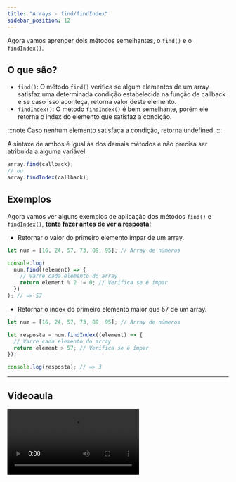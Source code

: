 ```yaml
---
title: "Arrays - find/findIndex"
sidebar_position: 12
---
```


Agora vamos aprender dois métodos semelhantes, o `find()` e o `findIndex()`.

## O que são?

- `find()`: O método `find()` verifica se algum elementos de um array satisfaz uma determinada condição estabelecida na função de callback e se caso isso aconteça, retorna valor deste elemento.
- `findIndex()`: O método `findIndex()` é bem semelhante, porém ele retorna o index do elemento que satisfaz a condição.

:::note
Caso nenhum elemento satisfaça a condição, retorna undefined.
:::

A sintaxe de ambos é igual às dos demais métodos e não precisa ser atribuída a alguma variável.

```js
array.find(callback);
// ou
array.findIndex(callback);
```

## Exemplos

Agora vamos ver alguns exemplos de aplicação dos métodos `find()` e `findIndex()`, **tente fazer antes de ver a resposta!**

- Retornar o valor do primeiro elemento ímpar de um array.

```js
let num = [16, 24, 57, 73, 89, 95]; // Array de números

console.log(
  num.find((element) => {
    // Varre cada elemento do array
    return element % 2 != 0; // Verifica se é ímpar
  })
); // => 57
```

- Retornar o index do primeiro elemento maior que 57 de um array.

```js
let num = [16, 24, 57, 73, 89, 95]; // Array de números

let resposta = num.findIndex((element) => {
  // Varre cada elemento do array
  return element > 57; // Verifica se é ímpar
});

console.log(resposta); // => 3
```

---

## Videoaula

<video src="https://www.youtube.com/embed/ltmLRM_HZFs?list=PLc77ERAwzB_0-C3oGJm0y-HPBf2dWS7UL" />

---


## Quiz

As questões abaixo fazem menção ao que você aprendeu no conteúdo escrito e o vídeo sobre [`find()`](https://developer.mozilla.org/en-US/docs/Web/JavaScript/Reference/Global_Objects/Array/find) e [`findIndex()`](https://developer.mozilla.org/en-US/docs/Web/JavaScript/Reference/Global_Objects/Array/findIndex) em JS.

<Quiz
  question="1. Qual é a principal diferença entre `find()` e `findIndex()` em JavaScript?"
  answers={[
    "O `find()` retorna um novo array, enquanto `findIndex()` retorna um booleano.",
    "O `find()` retorna o valor do primeiro elemento que satisfaz a condição, enquanto `findIndex()` retorna o índice do primeiro elemento que satisfaz a condição.",
    "O `find()` modifica o array original, enquanto `findIndex()` não modifica o array.",
    "O `find()` retorna todos os elementos que satisfazem a condição, enquanto `findIndex()` retorna o índice do último elemento que satisfaz a condição.",
    "O `find()` só funciona com arrays de números, enquanto `findIndex()` funciona com qualquer tipo de array.",
  ]}
  correctIndex={1}
/>

<Quiz
  question="2. Qual das opções mostra a forma correta de usar find() para encontrar o primeiro elemento que seja uma string no array"
  answers={["0", "-1", "undefined", "null", "false"]}
  correctIndex={2}
/>

<Quiz
  question="3. Qual das opções mostra a forma correta de usar find() para encontrar o primeiro elemento que seja uma string no array"
  answers={[
    "array.find((element) => { return typeof element === 'string' })",
    "array.find((element) => { return element.includes('string') })",
    "array.find((element) => { return element.charAt(0) === 's' })",
    "array.find((element) => { return element.split('string') })",
    "array.find((element) => { return element.toLowerCase() })",
  ]}
  correctIndex={0}
/>
